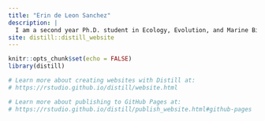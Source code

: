 ```yaml
---
title: "Erin de Leon Sanchez"
description: |
  I am a second year Ph.D. student in Ecology, Evolution, and Marine Biology at the University of California, Santa Barbara.
site: distill::distill_website
---
```


```r
knitr::opts_chunk$set(echo = FALSE)
library(distill)

# Learn more about creating websites with Distill at:
# https://rstudio.github.io/distill/website.html

# Learn more about publishing to GitHub Pages at:
# https://rstudio.github.io/distill/publish_website.html#github-pages

```



